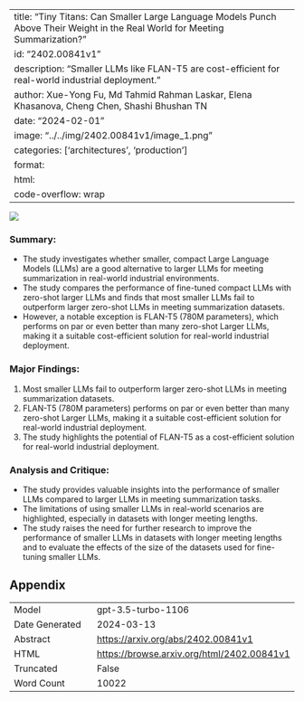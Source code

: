 
---
title: "Tiny Titans: Can Smaller Large Language Models Punch Above Their Weight in the Real World for Meeting Summarization?"
id: "2402.00841v1"
description: "Smaller LLMs like FLAN-T5 are cost-efficient for real-world industrial deployment."
author: Xue-Yong Fu, Md Tahmid Rahman Laskar, Elena Khasanova, Cheng Chen, Shashi Bhushan TN
date: "2024-02-01"
image: "../../img/2402.00841v1/image_1.png"
categories: ['architectures', 'production']
format:
  html:
    code-overflow: wrap
---

![](../../img/2402.00841v1/image_1.png)

### Summary:
- The study investigates whether smaller, compact Large Language Models (LLMs) are a good alternative to larger LLMs for meeting summarization in real-world industrial environments.
- The study compares the performance of fine-tuned compact LLMs with zero-shot larger LLMs and finds that most smaller LLMs fail to outperform larger zero-shot LLMs in meeting summarization datasets.
- However, a notable exception is FLAN-T5 (780M parameters), which performs on par or even better than many zero-shot Larger LLMs, making it a suitable cost-efficient solution for real-world industrial deployment.

### Major Findings:
1. Most smaller LLMs fail to outperform larger zero-shot LLMs in meeting summarization datasets.
2. FLAN-T5 (780M parameters) performs on par or even better than many zero-shot Larger LLMs, making it a suitable cost-efficient solution for real-world industrial deployment.
3. The study highlights the potential of FLAN-T5 as a cost-efficient solution for real-world industrial deployment.

### Analysis and Critique:
- The study provides valuable insights into the performance of smaller LLMs compared to larger LLMs in meeting summarization tasks.
- The limitations of using smaller LLMs in real-world scenarios are highlighted, especially in datasets with longer meeting lengths.
- The study raises the need for further research to improve the performance of smaller LLMs in datasets with longer meeting lengths and to evaluate the effects of the size of the datasets used for fine-tuning smaller LLMs.

## Appendix

|          |          |
|----------|----------|
| Model     | gpt-3.5-turbo-1106       |
| Date Generated     | 2024-03-13       |
| Abstract | [https://arxiv.org/abs/2402.00841v1](https://arxiv.org/abs/2402.00841v1)        |
| HTML     | [https://browse.arxiv.org/html/2402.00841v1](https://browse.arxiv.org/html/2402.00841v1)       |
| Truncated       | False       |
| Word Count       | 10022       |